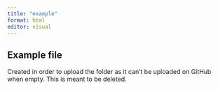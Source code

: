 ```yaml
---
title: "example"
format: html
editor: visual
---
```


## Example file

Created in order to upload the folder as it can't be uploaded on GitHub when empty. This is meant to be deleted.
